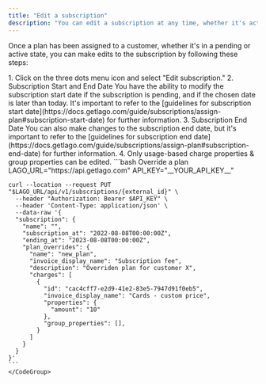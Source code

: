 ```yaml
---
title: "Edit a subscription"
description: "You can edit a subscription at any time, whether it's active or pending."
---
```


Once a plan has been assigned to a customer, whether it's in a pending or active state, you can make edits to the subscription by following these steps:

<Tabs>
  <Tab title="Dashboard">
  1. Click on the three dots menu icon and select "Edit subscription."
  2. Subscription Start and End Date   
  You have the ability to modify the subscription start date if the subscription is pending, and if the chosen date is later than today. It's important to refer to the [guidelines for subscription start date](https://docs.getlago.com/guide/subscriptions/assign-plan#subscription-start-date) for further information.  
  3. Subscription End Date   
  You can also make changes to the subscription end date, but it's important to refer to the [guidelines for subscription end date](https://docs.getlago.com/guide/subscriptions/assign-plan#subscription-end-date) for further information.
  4. Only usage-based charge properties & group properties can be edited.
  </Tab>
  <Tab title="API">
    <CodeGroup>
    ```bash Override a plan
    LAGO_URL="https://api.getlago.com"
    API_KEY="__YOUR_API_KEY__"
    
    curl --location --request PUT "$LAGO_URL/api/v1/subscriptions/{external_id}" \
      --header "Authorization: Bearer $API_KEY" \
      --header 'Content-Type: application/json' \
      --data-raw '{
      "subscription": {
        "name": "",
        "subscription_at": "2022-08-08T00:00:00Z",
        "ending_at": "2023-08-08T00:00:00Z",
        "plan_overrides": {
          "name": "new_plan",
          "invoice_display_name": "Subscription fee",
          "description": "Overriden plan for customer X",
          "charges": [
            {
              "id": "cac4cff7-e2d9-41e2-83e5-7947d91f0eb5",
              "invoice_display_name": "Cards - custom price",
              "properties": {
                "amount": "10"
              },
              "group_properties": [],
            }
          ]
        }
      }
    }'
    ```
    </CodeGroup>
  </Tab>
</Tabs>